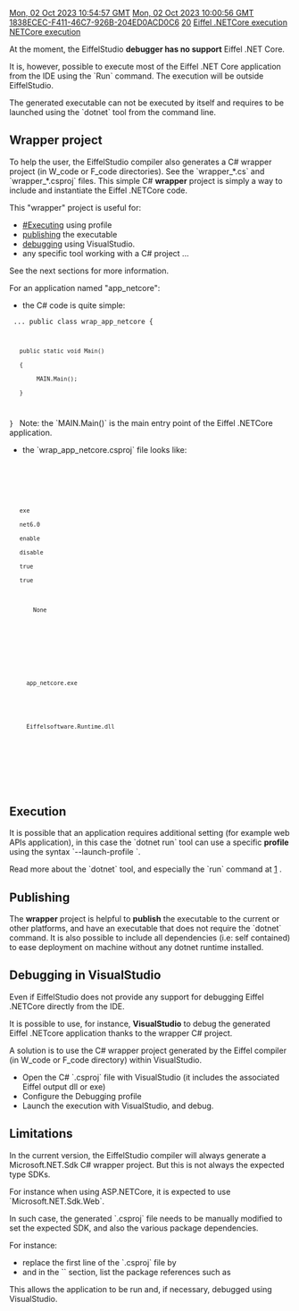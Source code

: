 [[Property:modification_date|Mon, 02 Oct 2023 10:54:57 GMT]]
[[Property:publication_date|Mon, 02 Oct 2023 10:00:56 GMT]]
[[Property:uuid|1838ECEC-F411-46C7-926B-204ED0ACD0C6]]
[[Property:weight|20]]
[[Property:title|Eiffel .NETCore execution]]
[[Property:link_title|NETCore execution]]

At the moment, the EiffelStudio '''debugger has no support''' Eiffel .NET Core.

It is, however, possible to execute most of the Eiffel .NET Core application from the IDE using the `Run` command. The execution will be outside EiffelStudio.

The generated executable can not be executed by itself and requires to be launched using the `dotnet` tool from the command line.
{{note|Use the command: `dotnet <app_name>` or `dotnet run <app_name>`.}}

== Wrapper project ==
To help the user, the EiffelStudio compiler also generates a C# wrapper project  (in W_code or F_code directories). See the `wrapper_*.cs` and `wrapper_*.csproj` files. 
This simple C# '''wrapper''' project is simply a way to include and instantiate the Eiffel .NETCore code.

This "wrapper" project is useful for:
* [[#Executing]] using profile
* [[#Publishing|publishing]] the executable
* [[#Debugging_in_VisualStudio|debugging]] using VisualStudio. 
* any specific tool working with a C# project ...

See the next sections for more information.

For an application named "app_netcore":
* the C# code is quite simple:
<code lang="cs">
...
public class wrap_app_netcore
{
    public static void Main()
    {
         MAIN.Main();
    }
}
</code>
Note: the `MAIN.Main()` is the main entry point of the Eiffel .NETCore application.

* the `wrap_app_netcore.csproj` file looks like:
<code lang="xml">
<Project Sdk="Microsoft.NET.Sdk">
  <PropertyGroup>
    <OutputType>exe</OutputType>
    <TargetFramework>net6.0</TargetFramework>
    <ImplicitUsings>enable</ImplicitUsings>
    <Nullable>disable</Nullable>
    <AutoGenerateBindingRedirects>true</AutoGenerateBindingRedirects>
    <GenerateBindingRedirectsOutputType>true</GenerateBindingRedirectsOutputType>
    <ResolveAssemblyWarnOrErrorOnTargetArchitectureMismatch>
        None
    </ResolveAssemblyWarnOrErrorOnTargetArchitectureMismatch>
  </PropertyGroup>
  <ItemGroup>
    <Reference Include="app_netcore">
      <HintPath>app_netcore.exe</HintPath>
    </Reference>
    <Reference Include="EiffelSoftware.Runtime">
      <HintPath>Eiffelsoftware.Runtime.dll</HintPath>
    </Reference>
  </ItemGroup>
</Project>
</code>

==Execution==
It is possible that an application requires additional setting (for example web APIs application), in this case the `dotnet run` tool can use a specific '''profile''' using the syntax `--launch-profile <NAME>`.

Read more about the `dotnet` tool, and especially the `run` command at [https://learn.microsoft.com/fr-fr/dotnet/core/tools/dotnet-run] .

==Publishing==
The '''wrapper''' project is helpful to '''publish''' the executable to the current or other platforms, and have an executable that does not require the `dotnet` command. 
It is also possible to include all dependencies (i.e: self contained) to ease deployment on machine without any dotnet runtime installed.

{{note: use the `dotnet publish` tool on the generated C# wrapper project. See the documentation about `dotnet publish` at [https://learn.microsoft.com/en-us/dotnet/core/tools/dotnet-publish] .}}

==Debugging in VisualStudio==
Even if EiffelStudio does not provide any support for debugging Eiffel .NETCore directly from the IDE. 

It is possible to use, for instance, '''VisualStudio''' to debug the generated Eiffel .NETcore application thanks to the wrapper C# project.

A solution is to use the C# wrapper project generated by the Eiffel compiler (in W_code or F_code directory) within VisualStudio.
* Open the C# `.csproj` file with VisualStudio (it includes the associated Eiffel output dll or exe)
* Configure the Debugging profile
* Launch the execution with VisualStudio, and debug.

==Limitations==
In the current version, the EiffelStudio compiler will always generate a Microsoft.NET.Sdk C# wrapper project. But this is not always the expected type SDKs.

For instance when using ASP.NETCore, it is expected to use `Microsoft.NET.Sdk.Web`.

In such case, the generated `.csproj` file needs to be manually modified to set the expected SDK, and also the various package dependencies.

For instance:
* replace the first line of the `.csproj` file by <code lang="xml"><Project Sdk="Microsoft.NET.Sdk.Web"></code> 
* and in the `<ItemGroup>` section, list the package references such as <code lang="xml"><PackageReference Include="Microsoft.AspNetCore.OpenApi" Version="7.0.10" /></code>

This allows the application to be run and, if necessary, debugged using VisualStudio.

{{info|To learn more, check the Eiffel .NETCore examples at [[Eiffel .NET samples]].}}



